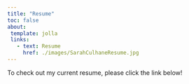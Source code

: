 ```yaml
---
title: "Resume"
toc: false
about:
 template: jolla
 links:
   - text: Resume
     href: ./images/SarahCulhaneResume.jpg
---
```


To check out my current resume, please click the link below!

